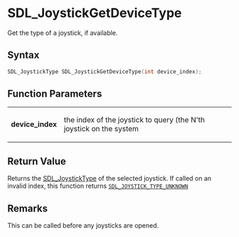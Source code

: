 = SDL_JoystickGetDeviceType =

Get the type of a joystick, if available.

== Syntax ==

<syntaxhighlight lang='c'>
SDL_JoystickType SDL_JoystickGetDeviceType(int device_index);
</syntaxhighlight>

== Function Parameters ==

{|
|'''device_index'''
|the index of the joystick to query (the N'th joystick on the system
|}

== Return Value ==

Returns the [[SDL_JoystickType]] of the selected joystick. If called on an
invalid index, this function returns
<code>[[SDL_JOYSTICK_TYPE_UNKNOWN]]</code>

== Remarks ==

This can be called before any joysticks are opened.


